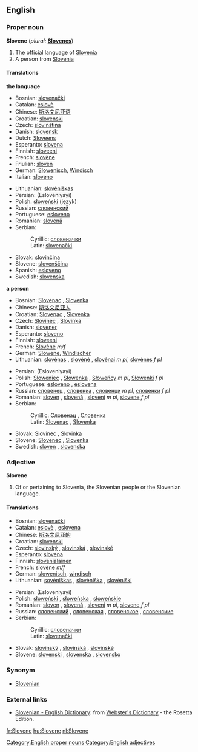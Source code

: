 ==English==

===Proper noun===
'''Slovene'''  (''plural:'' '''[[Slovenes]]''')
# The official language of [[Slovenia]]
# A person from [[Slovenia]]

====Translations====
'''the language'''
{{top}}
*Bosnian: [[slovenački#Bosnian|slovenački]] {{m}}
*Catalan: [[eslovè]]
*Chinese: [[斯洛文尼亚语]]
*Croatian: [[slovenski#Croatian|slovenski]] {{m}}
*Czech: [[slovinština]] {{f}}
*Danish: [[slovensk]]
*Dutch: [[Sloveens]] {{n}}
*Esperanto: [[slovena]]
*Finnish: [[sloveeni]]
*French: [[slovène]] {{m}}
*Friulian: [[sloven]]
*German: [[Slowenisch]], [[Windisch]]
*Italian: [[sloveno]]
{{mid}}
*Lithuanian: [[slovėniškas]]
*Persian: {{FAchar|[[اسلوونيايي]]}} (Esloveniyayi)
*Polish: [[słoweński]] (język) {{m}}
*Russian: [[словенский]]
*Portuguese: [[esloveno]]
*Romanian: [[slovenă]] {{f}}
*Serbian:
*:Cyrillic: [[словеначки#Serbian|словеначки]] {{m}}
*:Latin: [[slovenački#Serbian|slovenački]] {{m}}
*Slovak: [[slovinčina]] {{f}}
*Slovene: [[slovenščina]]
*Spanish: [[esloveno]]
*Swedish: [[slovenska]]
{{bottom}}

'''a person'''
{{top}}
*Bosnian: [[Slovenac#Bosnian|Slovenac]] {{m}}, [[Slovenka#Bosnian|Slovenka]] {{f}}
*Chinese: [[斯洛文尼亚人]]
*Croatian: [[Slovenac#Croatian|Slovenac]] {{m}}, [[Slovenka#Croatian|Slovenka]] {{f}}
*Czech: [[Slovinec]] {{m}}, [[Slovinka]] {{f}}
*Danish: [[slovener]]
*Esperanto: [[sloveno]]
*Finnish: [[sloveeni]]
*French: [[Slovène]] ''m/f''
*German: [[Slowene]], [[Windischer]] {{m}}
*Lithuanian: [[slovėnas]] {{m}}, [[slovėnė]] {{f}}, [[slovėnai]] ''m pl'', [[slovėnės]] ''f pl''
{{mid}}
*Persian: {{FAchar|[[اسلوونيايي]]}} (Esloveniyayi)
*Polish: [[Słoweniec]] {{m}}, [[Słowenka]] {{f}}, [[Słoweńcy]] ''m pl'', [[Słowenki]] ''f pl''
*Portuguese: [[esloveno]] {{m}}, [[eslovena]] {{f}}
*Russian: [[словенец]] {{m}}, [[словенка]] {{f}}, [[словенци]] ''m pl'', [[словенки]] ''f pl''
*Romanian: [[sloven]] {{m}}, [[slovenă]] {{f}}, [[sloveni]] ''m pl'', [[slovene]] ''f pl''
*Serbian:
*:Cyrillic: [[Словенац#Serbian|Словенац]] {{m}}, [[Словенка#Serbian|Словенка]] {{f}}
*:Latin: [[Slovenac]] {{m}}, [[Slovenka]] {{f}}
*Slovak: [[Slovinec]] {{m}}, [[Slovinka]] {{f}}
*Slovene: [[Slovenec]] {{m}}, [[Slovenka]] {{f}}
*Swedish: [[sloven]] {{m}}, [[slovenska]] {{f}}
{{bottom}}

===Adjective===
'''Slovene'''
# Of or pertaining to Slovenia, the Slovenian people or the Slovenian language.

====Translations====
{{top}}
*Bosnian: [[slovenački]] {{m}}
*Catalan: [[eslovè]] {{m}}, [[eslovena]] {{f}}
*Chinese: [[斯洛文尼亚的]]
*Croatian: [[slovenski#Croatian|slovenski]] {{f}}
*Czech: [[slovinský]] {{m}}, [[slovinská]] {{f}}, [[slovinské]] {{n}}
*Esperanto: [[slovena]]
*Finnish: [[slovenialainen]]
*French: [[slovène]] ''m/f''
*German: [[slowenisch]], [[windisch]]
*Lithuanian: [[sovėniškas]] {{m}}, [[slovėniška]] {{f}}, [[slovėniški]] {{p}}
{{mid}}
*Persian: {{FAchar|[[اسلوونيايي]]}} (Esloveniyayi)
*Polish: [[słoweński]] {{m}}, [[słoweńska]] {{f}}, [[słoweńskie]] {{n}}
*Romanian: [[sloven]] {{m}}, [[slovenă]] {{f}}, [[sloveni]] ''m pl'', [[slovene]] ''f pl''
*Russian: [[словенский]] {{m}}, [[словенская]] {{f}}, [[словенское]] {{n}}, [[словенские]] {{p}}
*Serbian:
*:Cyrillic: [[словеначки#Serbian|словеначки]] {{m}}
*:Latin: [[slovenački#Serbian|slovenački]] {{m}}
*Slovak: [[slovinský]] {{m}}, [[slovinská]] {{f}}, [[slovinské]] {{n}}
*Slovene: [[slovenski]] {{m}}, [[slovenska]] {{f}}, [[slovensko]] {{n}}
{{bottom}}

===Synonym===
*[[Slovenian]]

===External links===
*[http://www.websters-online-dictionary.org/definition/Slovene-english/ Slovenian - English Dictionary]: from [http://www.websters-online-dictionary.org/ Webster's Dictionary] - the Rosetta Edition.

[[Category:English proper nouns]]
[[Category:English adjectives]]

[[fr:Slovene]]
[[hu:Slovene]]
[[nl:Slovene]]